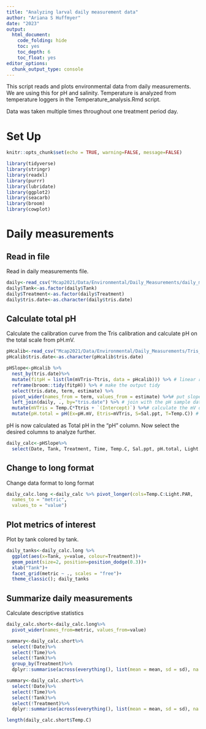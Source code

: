 ```yaml
---
title: "Analyzing larval daily measurement data"
author: "Ariana S Huffmyer"
date: "2023"
output: 
  html_document:
    code_folding: hide
    toc: yes
    toc_depth: 6
    toc_float: yes
editor_options: 
  chunk_output_type: console
---
```


This script reads and plots environmental data from daily measurements. We are using this for pH and salinity. Temperature is analyzed from temperature loggers in the Temperature_analysis.Rmd script.  

Data was taken multiple times throughout one treatment period day.  

# Set Up    

```r
knitr::opts_chunk$set(echo = TRUE, warning=FALSE, message=FALSE)
```

```r
library(tidyverse)
library(stringr)
library(readxl)
library(purrr)
library(lubridate)
library(ggplot2)
library(seacarb)
library(broom)
library(cowplot)
```

# Daily measurements  

## Read in file  

Read in daily measurements file.  

```r
daily<-read_csv("Mcap2021/Data/Environmental/Daily_Measurements/daily_measurements.csv")
daily$Tank<-as.factor(daily$Tank)
daily$Treatment<-as.factor(daily$Treatment)
daily$tris.date<-as.character(daily$tris.date)
```

## Calculate total pH  

Calculate the calibration curve from the Tris calibration and calculate pH on the total scale from pH.mV.   
```r
pHcalib<-read_csv("Mcap2021/Data/Environmental/Daily_Measurements/Tris_Calibration.csv")
pHcalib$tris.date<-as.character(pHcalib$tris.date)

pHSlope<-pHcalib %>%
  nest_by(tris.date)%>%
  mutate(fitpH = list(lm(mVTris~Ttris, data = pHcalib))) %>% # linear regression of mV and temp of the tris
  reframe(broom::tidy(fitpH)) %>% # make the output tidy
  select(tris.date, term, estimate) %>%
  pivot_wider(names_from = term, values_from = estimate) %>%# put slope and intercept in their own column
  left_join(daily, ., by="tris.date") %>% # join with the pH sample data
  mutate(mVTris = Temp.C*Ttris + `(Intercept)`) %>%# calculate the mV of the tris at temperature in which the pH of the tanks were measured
  mutate(pH.total = pH(Ex=pH.mV, Etris=mVTris, S=Sal.ppt, T=Temp.C)) # calculate pH of the tanks using the pH seacarb function
```

pH is now calculated as Total pH in the "pH" column. Now select the desired columns to analyze further.  
```r
daily_calc<-pHSlope%>%
  select(Date, Tank, Treatment, Time, Temp.C, Sal.ppt, pH.total, Light.PAR)
```

## Change to long format

Change data format to long format 
```r
daily_calc.long <-daily_calc %>% pivot_longer(cols=Temp.C:Light.PAR,
  names_to = "metric",
  values_to = "value")
```

## Plot metrics of interest  

Plot by tank colored by tank.      
```r
daily_tanks<-daily_calc.long %>%
  ggplot(aes(x=Tank, y=value, colour=Treatment))+
  geom_point(size=2, position=position_dodge(0.3))+
  xlab("Tank")+
  facet_grid(metric ~ ., scales = "free")+
  theme_classic(); daily_tanks

```

## Summarize daily measurements  

Calculate descriptive statistics   
```r
daily_calc.short<-daily_calc.long%>%
  pivot_wider(names_from=metric, values_from=value)

summary<-daily_calc.short%>%
  select(!Date)%>%
  select(!Time)%>%
  select(!Tank)%>%
  group_by(Treatment)%>%
  dplyr::summarise(across(everything(), list(mean = mean, sd = sd), na.rm = TRUE)); summary

summary<-daily_calc.short%>%
  select(!Date)%>%
  select(!Time)%>%
  select(!Tank)%>%
  select(!Treatment)%>%
  dplyr::summarise(across(everything(), list(mean = mean, sd = sd), na.rm = TRUE)); summary

length(daily_calc.short$Temp.C)
```
